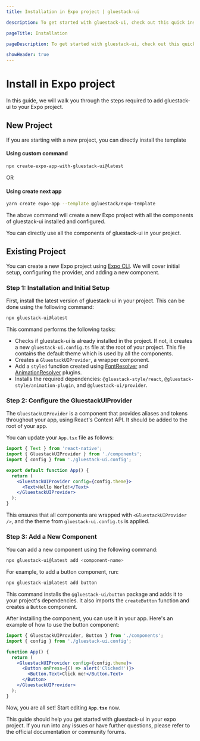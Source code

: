 ```yaml
---
title: Installation in Expo project | gluestack-ui

description: To get started with gluestack-ui, check out this quick installation guide. It provides simple steps to help you install and use the library in your projects.

pageTitle: Installation

pageDescription: To get started with gluestack-ui, check out this quick installation guide. It provides simple steps to help you install and use the library in your projects.

showHeader: true
---
```




<Meta title="Getting Started/Install in Expo" />

# Install in Expo project

In this guide, we will walk you through the steps required to add gluestack-ui to your Expo project.

## New Project

If you are starting with a new project, you can directly install the template

#### Using custom command

```bash
npx create-expo-app-with-gluestack-ui@latest
```

OR

#### Using create next app

```bash
yarn create expo-app --template @gluestack/expo-template
```

The above command will create a new Expo project with all the components of gluestack-ui installed and configured.

You can directly use all the components of gluestack-ui in your project.

## Existing Project

You can create a new Expo project using [Expo CLI](https://docs.expo.dev/get-started/create-a-new-app/). We will cover initial setup, configuring the provider, and adding a new component.

### Step 1: Installation and Initial Setup

First, install the latest version of gluestack-ui in your project. This can be done using the following command:

```bash
npx gluestack-ui@latest
```

This command performs the following tasks:

- Checks if gluestack-ui is already installed in the project. If not, it creates a new `gluestack-ui.config.ts` file at the root of your project. This file contains the default theme which is used by all the components.
- Creates a `GluestackUIProvider`, a wrapper component.
- Add a `styled` function created using [FontResolver](https://style.gluestack.io/docs/plugins/fonts-plugin) and [AnimationResolver](https://style.gluestack.io/docs/plugins/animation-plugin) plugins.
- Installs the required dependencies: `@gluestack-style/react`, `@gluestack-style/animation-plugin`, and `@gluestack-ui/provider`.

### Step 2: Configure the GluestackUIProvider

The `GluestackUIProvider` is a component that provides aliases and tokens throughout your app, using React's Context API. It should be added to the root of your app.

You can update your `App.tsx` file as follows:

```jsx
import { Text } from 'react-native';
import { GluestackUIProvider } from './components';
import { config } from './gluestack-ui.config';

export default function App() {
  return (
    <GluestackUIProvider config={config.theme}>
      <Text>Hello World!</Text>
    </GluestackUIProvider>
  );
}
```

This ensures that all components are wrapped with `<GluestackUIProvider />`, and the theme from `gluestack-ui.config.ts` is applied.

### Step 3: Add a New Component

You can add a new component using the following command:

```bash
npx gluestack-ui@latest add <component-name>
```

For example, to add a button component, run:

```bash
npx gluestack-ui@latest add button
```

This command installs the `@gluestack-ui/button` package and adds it to your project's dependencies. It also imports the `createButton` function and creates a `Button` component.

After installing the component, you can use it in your app. Here's an example of how to use the button component:

```jsx
import { GluestackUIProvider, Button } from './components';
import { config } from './gluestack-ui.config';

function App() {
  return (
    <GluestackUIProvider config={config.theme}>
      <Button onPress={() => alert('Clicked!')}>
        <Button.Text>Click me!</Button.Text>
      </Button>
    </GluestackUIProvider>
  );
}
```

Now, you are all set! Start editing **`App.tsx`** now.

This guide should help you get started with gluestack-ui in your expo project. If you run into any issues or have further questions, please refer to the official documentation or community forums.

